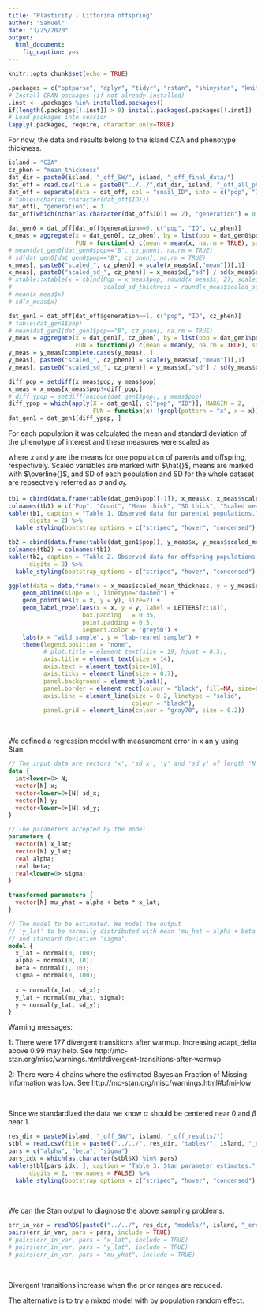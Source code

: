 ```yaml
---
title: "Plasticity - Littorina offspring"
author: "Samuel"
date: "3/25/2020"
output: 
  html_document: 
    fig_caption: yes
---
```


```r
knitr::opts_chunk$set(echo = TRUE)

.packages = c("optparse", "dplyr", "tidyr", "rstan", "shinystan", "knitr", "kableExtra", "ggrepel")
# Install CRAN packages (if not already installed)
.inst <- .packages %in% installed.packages()
if(length(.packages[!.inst]) > 0) install.packages(.packages[!.inst])
# Load packages into session
lapply(.packages, require, character.only=TRUE)
```

For now, the data and results belong to the island CZA and phenotype thickness.

```r
island = "CZA"
cz_phen = "mean_thickness"
dat_dir = paste0(island, "_off_SW/", island, "_off_final_data/")
dat_off = read.csv(file = paste0("../../",dat_dir, island, "_off_all_phenos_main_20200110.csv"))
dat_off = separate(data = dat_off, col = "snail_ID", into = c("pop", "ID"), sep = "_")
# table(nchar(as.character(dat_off$ID)))
dat_off[, "generation"] = 1
dat_off[which(nchar(as.character(dat_off$ID)) == 2), "generation"] = 0

dat_gen0 = dat_off[dat_off$generation==0, c("pop", "ID", cz_phen)]
x_meas = aggregate(x = dat_gen0[, cz_phen], by = list(pop = dat_gen0$pop),
                   FUN = function(x) c(mean = mean(x, na.rm = TRUE), sd = sd(x, na.rm = TRUE)))
# mean(dat_gen0[dat_gen0$pop=="B", cz_phen], na.rm = TRUE)
# sd(dat_gen0[dat_gen0$pop=="B", cz_phen], na.rm = TRUE)
x_meas[, paste0("scaled_", cz_phen)] = scale(x_meas$x[,"mean"])[,1]
x_meas[, paste0("scaled_sd_", cz_phen)] = x_meas$x[,"sd"] / sd(x_meas$x[, "mean"])
# xtable::xtable(x = cbind(Pop = x_meas$pop, round(x_meas$x, 2), scaled_mean_thickness = round(x_meas$scaled_mean_thickness, 2),
#                          scaled_sd_thickness = round(x_meas$scaled_sd_mean_thickness, 2)))
# mean(x_meas$x)
# sd(x_meas$x)

dat_gen1 = dat_off[dat_off$generation==1, c("pop", "ID", cz_phen)]
# table(dat_gen1$pop)
# mean(dat_gen1[dat_gen1$pop=="B", cz_phen], na.rm = TRUE)
y_meas = aggregate(x = dat_gen1[, cz_phen], by = list(pop = dat_gen1$pop),
                   FUN = function(y) c(mean = mean(y, na.rm = TRUE), sd = sd(y, na.rm = TRUE)))
y_meas = y_meas[complete.cases(y_meas), ]
y_meas[, paste0("scaled_", cz_phen)] = scale(y_meas$x[,"mean"])[,1]
y_meas[, paste0("scaled_sd_", cz_phen)] = y_meas$x[,"sd"] / sd(y_meas$x[, "mean"])

diff_pop = setdiff(x_meas$pop, y_meas$pop)
x_meas = x_meas[x_meas$pop!=diff_pop,]
# diff_ypop = setdiff(unique(dat_gen1$pop), y_meas$pop)
diff_ypop = which(apply(X = dat_gen1[, c("pop", "ID")], MARGIN = 2,
                        FUN = function(x) !grepl(pattern = "x", x = x)))
dat_gen1 = dat_gen1[diff_ypop, ]
```

For each population it was calculated the mean and standard deviation of the phenotype of interest and these measures were scaled as

\begin{equation}
    \hat{x} = \frac{x - \overline{x}}{\sigma_x}.
\end{equation}

\begin{equation}
    \hat{y} = \frac{y - \overline{y}}{\sigma_y}.
\end{equation}

\begin{equation}
    \hat{\sigma_x} = \frac{\sigma_x}{\sigma_{xt}}.
\end{equation}

\begin{equation}
    \hat{\sigma_y} = \frac{\sigma_y}{\sigma_{yt}}.
\end{equation}

where $x$ and $y$ are the means for one population of parents and offspring, respectively. Scaled variables are marked with $\hat{}$, means are marked with $\overline{}$, and SD of each population and SD for the whole dataset are repsectvely referred as $\sigma$ and $\sigma_t$.

```r
tb1 = cbind(data.frame(table(dat_gen0$pop)[-1]), x_meas$x, x_meas$scaled_mean_thickness, x_meas$scaled_sd_mean_thickness)
colnames(tb1) = c("Pop", "Count", "Mean thick", "SD thick", "Scaled mean", "Scaled SD")
kable(tb1, caption = "Table 1. Observed data for parental populations.",
      digits = 2) %>%
  kable_styling(bootstrap_options = c("striped", "hover", "condensed"), full_width = FALSE)

tb2 = cbind(data.frame(table(dat_gen1$pop)), y_meas$x, y_meas$scaled_mean_thickness, y_meas$scaled_sd_mean_thickness)
colnames(tb2) = colnames(tb1)
kable(tb2, caption = "Table 2. Observed data for offspring populations.",
      digits = 2) %>%
  kable_styling(bootstrap_options = c("striped", "hover", "condensed"), full_width = FALSE)
```

```r
ggplot(data = data.frame(x = x_meas$scaled_mean_thickness, y = y_meas$scaled_mean_thickness)) +
    geom_abline(slope = 1, linetype="dashed") +
    geom_point(aes(x = x, y = y), size=2) +
    geom_label_repel(aes(x = x, y = y, label = LETTERS[2:18]),
                     box.padding   = 0.35, 
                     point.padding = 0.5,
                     segment.color = 'grey50') +
    labs(x = "wild sample", y = "lab-reared sample") +
    theme(legend.position = "none",
          # plot.title = element_text(size = 19, hjust = 0.5),
          axis.title = element_text(size = 14),
          axis.text = element_text(size=10),
          axis.ticks = element_line(size = 0.7),
          panel.background = element_blank(),
          panel.border = element_rect(colour = "black", fill=NA, size=0.5),
          axis.line = element_line(size = 0.2, linetype = "solid",
                                   colour = "black"),
          panel.grid = element_line(colour = "gray70", size = 0.2))
```

\

We defined a regression model with measurement error in x an y using Stan.

```stan
// The input data are vectors 'x', 'sd_x', 'y' and 'sd_y' of length 'N'.
data {
  int<lower=0> N;
  vector[N] x;
  vector<lower=0>[N] sd_x;
  vector[N] y;
  vector<lower=0>[N] sd_y;
}

// The parameters accepted by the model.
parameters {
  vector[N] x_lat;
  vector[N] y_lat;
  real alpha;
  real beta;
  real<lower=0> sigma;
}

transformed parameters {
  vector[N] mu_yhat = alpha + beta * x_lat;
}

// The model to be estimated. We model the output
// 'y_lat' to be normally distributed with mean 'mu_hat = alpha + beta * x_lat'
// and standard deviation 'sigma'.
model {
  x_lat ~ normal(0, 100);
  alpha ~ normal(0, 10);
  beta ~ normal(1, 10);
  sigma ~ normal(0, 100);
  
  x ~ normal(x_lat, sd_x);
  y_lat ~ normal(mu_yhat, sigma);
  y ~ normal(y_lat, sd_y);
}
```

Warning messages:

1: There were 177 divergent transitions after warmup. Increasing adapt_delta above 0.99 may help. See http://mc-stan.org/misc/warnings.html#divergent-transitions-after-warmup

2: There were 4 chains where the estimated Bayesian Fraction of Missing Information was low. See
http://mc-stan.org/misc/warnings.html#bfmi-low

\

Since we standardized the data we know $\alpha$ should be centered near 0 and $\beta$ near 1.

```r
res_dir = paste0(island, "_off_SW/", island, "_off_results/")
stbl = read.csv(file = paste0("../../", res_dir, "tables/", island, "_err_in_var_stanfit.csv"))
pars = c("alpha", "beta", "sigma")
pars_idx = which(as.character(stbl$X) %in% pars)
kable(stbl[pars_idx, ], caption = "Table 3. Stan parameter estimates.",
      digits = 2, row.names = FALSE) %>%
  kable_styling(bootstrap_options = c("striped", "hover", "condensed"), full_width = FALSE)
```

\

We can the Stan output to diagnose the above sampling problems.

```r
err_in_var = readRDS(paste0("../../", res_dir, "models/", island, "_err_in_var.rds"))
pairs(err_in_var, pars = pars, include = TRUE)
# pairs(err_in_var, pars = "x_lat", include = TRUE)
# pairs(err_in_var, pars = "y_lat", include = TRUE)
# pairs(err_in_var, pars = "mu_yhat", include = TRUE)
```

\

Divergent transitions increase when the prior ranges are reduced.

The alternative is to try a mixed model with by population random effect.